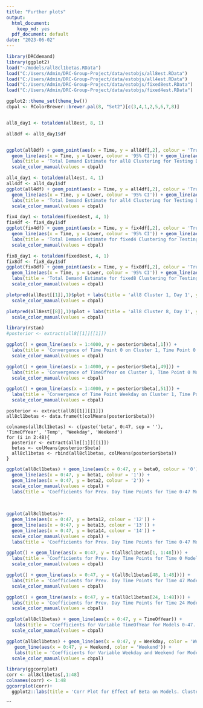 ```yaml
---
title: "Further plots"
output:
  html_document:
    keep_md: yes
  pdf_document: default
date: "2023-06-02"
---
```



```r
library(DRCdemand)
library(ggplot2)
load("~/models/all8cl1betas.RData")
load("C:/Users/Admin/DRC-Group-Project/data/estobjs/all8est.RData")
load("C:/Users/Admin/DRC-Group-Project/data/estobjs/all4est.RData")
load("C:/Users/Admin/DRC-Group-Project/data/estobjs/fixed8est.RData")
load("C:/Users/Admin/DRC-Group-Project/data/estobjs/fixed4est.RData")
```



```r
ggplot2::theme_set(theme_bw())
cbpal <- RColorBrewer::brewer.pal(8, "Set2")[c(3,4,1,2,5,6,7,8)]


all8_day1 <- totaldem(all8est, 8, 1)
```


```r
all8df <- all8_day1$df


ggplot(all8df) + geom_point(aes(x = Time, y = all8df[,2], colour = 'True')) + geom_line(aes(x = Time, y = Estimate, colour = 'Estimate')) +
  geom_line(aes(x = Time, y = Lower, colour = '95% CI')) + geom_line(aes(x = Time, y = Upper, colour = '95% CI')) +
  labs(title = 'Total Demand Estimate for all8 Clustering for Testing Day 1', y = 'Total Demand', x = 'Time Point') +
  scale_color_manual(values = cbpal)
```

```r
all4_day1 <- totaldem(all4est, 4, 1)
all4df <- all4_day1$df
ggplot(all4df) + geom_point(aes(x = Time, y = all4df[,2], colour = 'True')) + geom_line(aes(x = Time, y = Estimate, colour = 'Estimate')) +
  geom_line(aes(x = Time, y = Lower, colour = '95% CI')) + geom_line(aes(x = Time, y = Upper, colour = '95% CI')) +
  labs(title = 'Total Demand Estimate for all4 Clustering for Testing Day 1', y = 'Total Demand', x = 'Time Point') +
  scale_color_manual(values = cbpal)
```

```r
fix4_day1 <- totaldem(fixed4est, 4, 1)
fix4df <- fix4_day1$df
ggplot(fix4df) + geom_point(aes(x = Time, y = fix4df[,2], colour = 'True')) + geom_line(aes(x = Time, y = Estimate, colour = 'Estimate')) +
  geom_line(aes(x = Time, y = Lower, colour = '95% CI')) + geom_line(aes(x = Time, y = Upper, colour = '95% CI')) +
  labs(title = 'Total Demand Estimate for fixed4 Clustering for Testing Day 1', y = 'Total Demand', x = 'Time Point') +
  scale_color_manual(values = cbpal)
```

```r
fix8_day1 <- totaldem(fixed8est, 4, 1)
fix8df <- fix8_day1$df
ggplot(fix8df) + geom_point(aes(x = Time, y = fix8df[,2], colour = 'True')) + geom_line(aes(x = Time, y = Estimate, colour = 'Estimate')) +
  geom_line(aes(x = Time, y = Lower, colour = '95% CI')) + geom_line(aes(x = Time, y = Upper, colour = '95% CI')) +
  labs(title = 'Total Demand Estimate for fixed8 Clustering for Testing Day 1', y = 'Total Demand', x = 'Time Point')+
  scale_color_manual(values = cbpal)
```



```r
plotpred(all8est[[1]],1)$plot + labs(title = 'all8 Cluster 1, Day 1', y = 'Total Demand of Cluster 1', x = 'Time Point') +
  scale_color_manual(values = cbpal)
```
```r
plotpred(all8est[[8]],1)$plot + labs(title = 'all8 Cluster 8, Day 1', y = 'Total Demand of Cluster 8', x = 'Time Point')+
  scale_color_manual(values = cbpal)
```

```r
library(rstan)
#posterior <- extract(all8[[1]][[1]])
```

```r
ggplot() + geom_line(aes(x = 1:4000, y = posterior$beta[,1])) + 
  labs(title = 'Convergence of Time Point 0 on Cluster 1, Time Point 0 Model: All8 Clustering', x = 'Iteration', y = 'Beta[1]')+
  scale_color_manual(values = cbpal)

ggplot() + geom_line(aes(x = 1:4000, y = posterior$beta[,49])) + 
  labs(title = 'Convergence of TimeOfYear on Cluster 1, Time Point 0 Model: All8 Clustering', x = 'Iteration', y = 'Beta[49]')+
  scale_color_manual(values = cbpal)

ggplot() + geom_line(aes(x = 1:4000, y = posterior$beta[,51])) + 
  labs(title = 'Convergence of Time Point Weekday on Cluster 1, Time Point 0 Model: All8 Clustering', x = 'Iteration', y = 'Beta[51]')+
  scale_color_manual(values = cbpal)
```
```{}
posterior <- extract(all8[[1]][[1]])
all8cl1betas <- data.frame(t(colMeans(posterior$beta)))

colnames(all8cl1betas) <- c(paste('beta', 0:47, sep = ''), 'TimeOfYear', 'Temp', 'Weekday', 'Weekend')
for (i in 2:48){
  posterior <- extract(all8[[1]][[i]])
  betas <- colMeans(posterior$beta)
  all8cl1betas <- rbind(all8cl1betas, colMeans(posterior$beta))
}
```

```r
ggplot(all8cl1betas) + geom_line(aes(x = 0:47, y = beta0, colour = '0')) + 
  geom_line(aes(x = 0:47, y = beta1, colour = '1')) +
  geom_line(aes(x = 0:47, y = beta2, colour = '2')) +
  scale_color_manual(values = cbpal) + 
  labs(title = 'Coefficients for Prev. Day Time Points for Time 0-47 Models. Cluster 1.', x = 'Model', y = 'Beta')
  
  
```

```r
ggplot(all8cl1betas)+
  geom_line(aes(x = 0:47, y = beta12, colour = '12')) +
  geom_line(aes(x = 0:47, y = beta13, colour = '13')) +
  geom_line(aes(x = 0:47, y = beta14, colour = '14')) +
  scale_color_manual(values = cbpal) + 
  labs(title = 'Coefficients for Prev. Day Time Points for Time 0-47 Models. Cluster 1.', x = 'Model', y = 'Beta')
```


```r
ggplot() + geom_line(aes(x = 0:47, y = t(all8cl1betas[1, 1:48]))) + 
  labs(title = 'Coefficients for Prev. Day Time Points for Time 0 Model. Cluster 1.', x = 'Time', y = 'Beta')+
  scale_color_manual(values = cbpal)
```

```r
ggplot() + geom_line(aes(x = 0:47, y = t(all8cl1betas[48, 1:48]))) + 
  labs(title = 'Coefficients for Prev. Day Time Points for Time 47 Model. Cluster 1.', x = 'Time', y = 'Beta')+
  scale_color_manual(values = cbpal)
```

```r
ggplot() + geom_line(aes(x = 0:47, y = t(all8cl1betas[24, 1:48]))) + 
  labs(title = 'Coefficients for Prev. Day Time Points for Time 24 Model. Cluster 1.', x = 'Time', y = 'Beta')+
  scale_color_manual(values = cbpal)
```


```r
ggplot(all8cl1betas) + geom_line(aes(x = 0:47, y = TimeOfYear)) +
   labs(title = 'Coefficients for Variable TimeOfYear for Models 0-47. Cluster 1.', x = 'Model', y = 'Beta')+
  scale_color_manual(values = cbpal)
```

```r
ggplot(all8cl1betas) + geom_line(aes(x = 0:47, y = Weekday, color = 'Weekday')) +
   geom_line(aes(x = 0:47, y = Weekend, color = 'Weekend')) +
   labs(title = 'Coefficients for Variable Weekday and Weekend for Models 0-47. Cluster 1.', x = 'Model', y = 'Beta')+
  scale_color_manual(values = cbpal)
```

```r
library(ggcorrplot)
corr <- all8cl1betas[,1:48]
colnames(corr) <- 1:48
ggcorrplot(corr)+
  ggplot2::labs(title = 'Corr Plot for Effect of Beta on Models. Cluster 1.')
```
```

